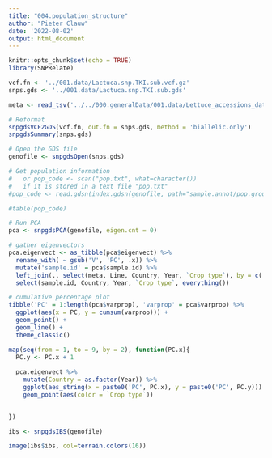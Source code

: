 ```yaml
---
title: "004.population_structure"
author: "Pieter Clauw"
date: '2022-08-02'
output: html_document
---
```


```r
knitr::opts_chunk$set(echo = TRUE)
library(SNPRelate)
```
```r
vcf.fn <- '../001.data/Lactuca.snp.TKI.sub.vcf.gz'
snps.gds <- '../001.data/Lactuca.snp.TKI.sub.gds'

meta <- read_tsv('../../000.generalData/001.data/Lettuce_accessions_data.txt')

```
```r
# Reformat
snpgdsVCF2GDS(vcf.fn, out.fn = snps.gds, method = 'biallelic.only')
snpgdsSummary(snps.gds)
```
```r
# Open the GDS file
genofile <- snpgdsOpen(snps.gds)

# Get population information
#   or pop_code <- scan("pop.txt", what=character())
#   if it is stored in a text file "pop.txt"
#pop_code <- read.gdsn(index.gdsn(genofile, path="sample.annot/pop.group"))

#table(pop_code)
```

```r
# Run PCA
pca <- snpgdsPCA(genofile, eigen.cnt = 0)

# gather eigenvectors
pca.eigenvect <- as_tibble(pca$eigenvect) %>%
  rename_with( ~ gsub('V', 'PC', .x)) %>%
  mutate('sample.id' = pca$sample.id) %>%
  left_join(., select(meta, Line, Country, Year, `Crop type`), by = c('sample.id' = 'Line')) %>%
  select(sample.id, Country, Year, `Crop type`, everything())
```
```r
# cumulative percentage plot
tibble('PC' = 1:length(pca$varprop), 'varprop' = pca$varprop) %>%
  ggplot(aes(x = PC, y = cumsum(varprop))) +
  geom_point() +
  geom_line() +
  theme_classic()
```


```r
map(seq(from = 1, to = 9, by = 2), function(PC.x){
  PC.y <- PC.x + 1
  
  pca.eigenvect %>%
    mutate(Country = as.factor(Year)) %>%
    ggplot(aes_string(x = paste0('PC', PC.x), y = paste0('PC', PC.y))) +
    geom_point(aes(color = `Crop type`))

  
})
```
```r
ibs <- snpgdsIBS(genofile)
```
```r
image(ibs$ibs, col=terrain.colors(16))
```

